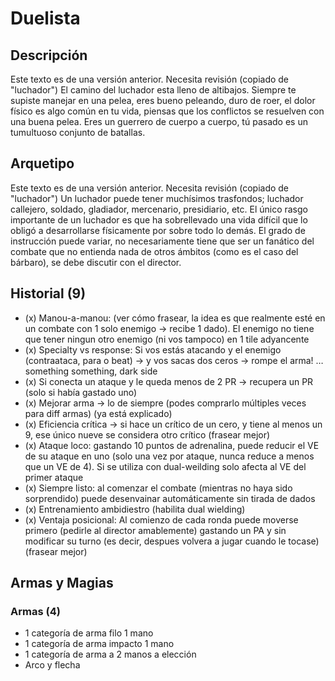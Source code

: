 
# Duelista

<Bleed>
  <Screenshot src={placeholderImage} alt="placeholder" full />
</Bleed>

## Descripción

<Callout type="warning" emoji="🔎">
  Este texto es de una versión anterior. Necesita revisión (copiado de "luchador")
</Callout>
El camino del luchador esta lleno de altibajos. Siempre te supiste manejar en una
pelea, eres bueno peleando, duro de roer, el dolor físico es algo común en tu vida,
piensas que los conflictos se resuelven con una buena pelea. Eres un guerrero de
cuerpo a cuerpo, tú pasado es un tumultuoso conjunto de batallas.

## Arquetipo

<Callout type="warning" emoji="🔎">
  Este texto es de una versión anterior. Necesita revisión (copiado de "luchador")
</Callout>
Un luchador puede tener muchísimos trasfondos; luchador callejero, soldado, gladiador,
mercenario, presidiario, etc. El único rasgo importante de un luchador es que ha
sobrellevado una vida difícil que lo obligó a desarrollarse físicamente por sobre
todo lo demás. El grado de instrucción puede variar, no necesariamente tiene que
ser un fanático del combate que no entienda nada de otros ámbitos (como es el caso
del bárbaro), se debe discutir con el director.

## Historial (9)

- (x) Manou-a-manou: (ver cómo frasear, la idea es que realmente esté en un combate con 1 solo enemigo -> recibe 1 dado). El enemigo no tiene que tener ningun otro enemigo (ni vos tampoco) en 1 tile adyancente
- (x) Specialty vs response: Si vos estás atacando y el enemigo (contraataca, para o beat) -> y vos sacas dos ceros -> rompe el arma! … something something, dark side
- (x) Si conecta un ataque y le queda menos de 2 PR -> recupera un PR (solo si había gastado uno)
- (x) Mejorar arma -> lo de siempre (podes comprarlo múltiples veces para diff armas) (ya está explicado)
- (x) Eficiencia crítica -> si hace un crítico de un cero, y tiene al menos un 9, ese único nueve se considera otro crítico (frasear mejor)
- (x) Ataque loco: gastando 10 puntos de adrenalina, puede reducir el VE de su ataque en uno (solo una vez por ataque, nunca reduce a menos que un VE de 4). Si se utiliza con dual-weilding solo afecta al VE del primer ataque
- (x) Siempre listo: al comenzar el combate (mientras no haya sido sorprendido) puede desenvainar automáticamente sin tirada de dados
- (x) Entrenamiento ambidiestro (habilita dual wielding)
- (x) Ventaja posicional: Al comienzo de cada ronda puede moverse primero (pedirle al director amablemente) gastando un PA y sin modificar su turno (es decir, despues volvera a jugar cuando le tocase) (frasear mejor)

## Armas y Magias

### Armas (4)

- 1 categoría de arma filo 1 mano
- 1 categoría de arma impacto 1 mano
- 1 categoría de arma a 2 manos a elección
- Arco y flecha

